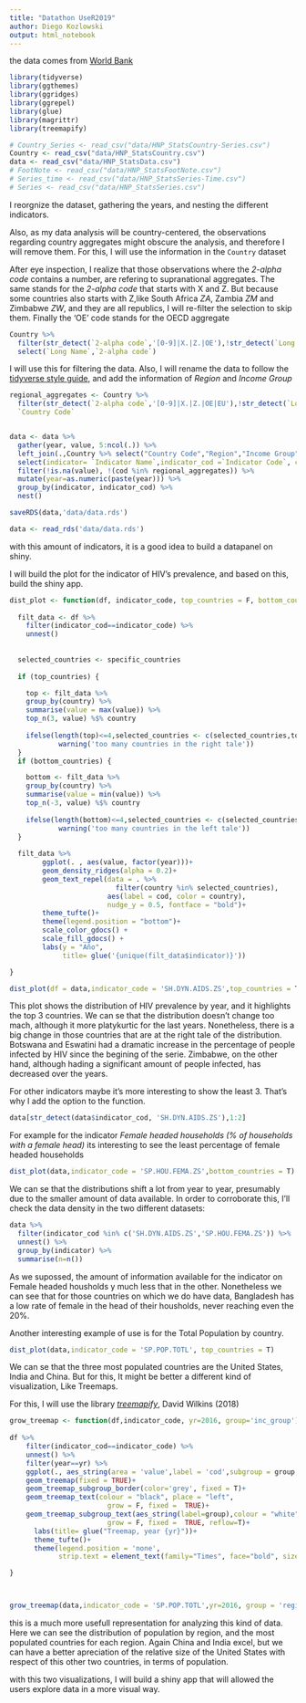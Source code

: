 ```yaml
---
title: "Datathon UseR2019"
author: Diego Kozlowski
output: html_notebook
---
```



the data comes from [World Bank](https://datacatalog.worldbank.org/dataset/health-nutrition-and-population-statistics)

```r
library(tidyverse)
library(ggthemes)
library(ggridges)
library(ggrepel)
library(glue)
library(magrittr)
library(treemapify)

```

```r
# Country_Series <- read_csv("data/HNP_StatsCountry-Series.csv")
Country <- read_csv("data/HNP_StatsCountry.csv")
data <- read_csv("data/HNP_StatsData.csv")
# FootNote <- read_csv("data/HNP_StatsFootNote.csv")
# Series_time <- read_csv("data/HNP_StatsSeries-Time.csv")
# Series <- read_csv("data/HNP_StatsSeries.csv")
```
I reorgnize the dataset, gathering the years, and nesting the different indicators.

Also, as my data analysis will be country-centered, the observations regarding country aggregates might obscure the analysis, and therefore I will remove them. For this, I will use the information in the `Country` dataset

After eye inspection, I realize that those observations where the _2-alpha code_ contains a number, are refering to supranational aggregates. The same stands for the _2-alpha code_ that starts with X and Z. But because some countries also starts with Z,like South Africa _ZA_, Zambia _ZM_ and Zimbabwe _ZW_, and they are all republics, I will re-filter the selection to skip them. Finally the 'OE' code stands for the OECD aggregate

```r
Country %>% 
  filter(str_detect(`2-alpha code`,'[0-9]|X.|Z.|OE'),!str_detect(`Long Name`,'Republic')) %>% 
  select(`Long Name`,`2-alpha code`)
```

I will use this for filtering the data. Also, I will rename the data to follow the [tidyverse style guide](https://style.tidyverse.org/), and add the information of _Region_ and _Income Group_

```r

regional_aggregates <- Country %>% 
  filter(str_detect(`2-alpha code`,'[0-9]|X.|Z.|OE|EU'),!str_detect(`Long Name`,'Republic')) %$%
  `Country Code`


data <- data %>% 
  gather(year, value, 5:ncol(.)) %>% 
  left_join(.,Country %>% select("Country Code","Region","Income Group")) %>% 
  select(indicator= `Indicator Name`,indicator_cod =`Indicator Code`, country=`Country Name`,cod=`Country Code`,year,value, region=Region, inc_group=`Income Group`) %>%
  filter(!is.na(value), !(cod %in% regional_aggregates)) %>% 
  mutate(year=as.numeric(paste(year))) %>% 
  group_by(indicator, indicator_cod) %>% 
  nest()

saveRDS(data,'data/data.rds')

data <- read_rds('data/data.rds')
```


with this amount of indicators, it is a good idea to build a datapanel on shiny. 

I will build the plot for the indicator of HIV's prevalence, and based on this, build the shiny app.

```r

dist_plot <- function(df, indicator_code, top_countries = F, bottom_countries = F, specific_countries = NA) {
  
  filt_data <- df %>% 
    filter(indicator_cod==indicator_code) %>% 
    unnest()
  
  
  selected_countries <- specific_countries
  
  if (top_countries) {

    top <- filt_data %>%
    group_by(country) %>%
    summarise(value = max(value)) %>%
    top_n(3, value) %$% country
  
    ifelse(length(top)<=4,selected_countries <- c(selected_countries,top), 
            warning('too many countries in the right tale'))
  }
  if (bottom_countries) {

    bottom <- filt_data %>%
    group_by(country) %>%
    summarise(value = min(value)) %>%
    top_n(-3, value) %$% country
  
    ifelse(length(bottom)<=4,selected_countries <- c(selected_countries,bottom), 
            warning('too many countries in the left tale'))
  }
    
  filt_data %>% 
        ggplot(. , aes(value, factor(year)))+
        geom_density_ridges(alpha = 0.2)+
        geom_text_repel(data = . %>%
                          filter(country %in% selected_countries),
                        aes(label = cod, color = country),
                        nudge_y = 0.5, fontface = "bold")+
        theme_tufte()+
        theme(legend.position = "bottom")+
        scale_color_gdocs() +
        scale_fill_gdocs() +
        labs(y = "Año",
             title= glue('{unique(filt_data$indicator)}'))

}

dist_plot(df = data,indicator_code = 'SH.DYN.AIDS.ZS',top_countries = T)

```

This plot shows the distribution of HIV prevalence by year, and it highlights the top 3 countries. We can se that the distribution doesn't change too mach, although it more platykurtic for the last years. Nonetheless, there is a big change in those countries that are at the right tale of the distribution. Botswana and Eswatini had a dramatic increase in the percentage of people infected by HIV since the begining of the serie. Zimbabwe, on the other hand, although hading a significant amount of people infected, has decreased over the years.


For other indicators maybe it's more interesting to show the least 3. That's why I add the option to the function.


```r
data[str_detect(data$indicator_cod, 'SH.DYN.AIDS.ZS'),1:2]
```


For example for the indicator _Female headed households (% of households with a female head)_ its interesting to see the least percentage of female headed households

```r
dist_plot(data,indicator_code = 'SP.HOU.FEMA.ZS',bottom_countries = T)
```

We can se that the distributions shift a lot from year to year, presumably due to the smaller amount of data available. In order to corroborate this, I'll check the data density in the two different datasets:

```r
data %>% 
  filter(indicator_cod %in% c('SH.DYN.AIDS.ZS','SP.HOU.FEMA.ZS')) %>% 
  unnest() %>% 
  group_by(indicator) %>% 
  summarise(n=n())
```

As we supossed, the amount of information available for the indicator on Female headed housholds y much less that in the other. Nonetheless we can see that for those countries on which we do have data, Bangladesh has a low rate of female in the head of their housholds, never reaching even the 20%.

Another interesting example of use is for the Total Population by country.

```r

dist_plot(data,indicator_code = 'SP.POP.TOTL', top_countries = T)

```

We can se that the three most populated countries are the United States, India and China. But for this, It might be better a different kind of visualization, Like Treemaps.

For this, I will use the library [_treemapify_](https://CRAN.R-project.org/package=treemapify), David Wilkins (2018)


```r

grow_treemap <- function(df,indicator_code, yr=2016, group='inc_group') {
  
df %>% 
    filter(indicator_cod==indicator_code) %>% 
    unnest() %>% 
    filter(year==yr) %>% 
    ggplot(., aes_string(area = 'value',label = 'cod',subgroup = group, fill= group)) + 
    geom_treemap(fixed = TRUE)+
    geom_treemap_subgroup_border(color='grey', fixed = T)+
    geom_treemap_text(colour = "black", place = "left",
                        grow = F, fixed =  TRUE)+
    geom_treemap_subgroup_text(aes_string(label=group),colour = "white",alpha=0.6, place = "top",
                        grow = F, fixed =  TRUE, reflow=T)+
      labs(title= glue("Treemap, year {yr}"))+
      theme_tufte()+
      theme(legend.position = 'none',
            strip.text = element_text(family="Times", face="bold", size=20))

}



grow_treemap(data,indicator_code = 'SP.POP.TOTL',yr=2016, group = 'region' )
```

this is a much more usefull representation for analyzing this kind of data. Here we can see the distribution of population by region, and the most populated countries for each region. Again China and India excel, but we can have a better apreciation of the relative size of the United States with respect of this other two countries, in terms of population.


with this two visualizations, I will build a shiny app that will allowed the users explore data in a more visual way.




